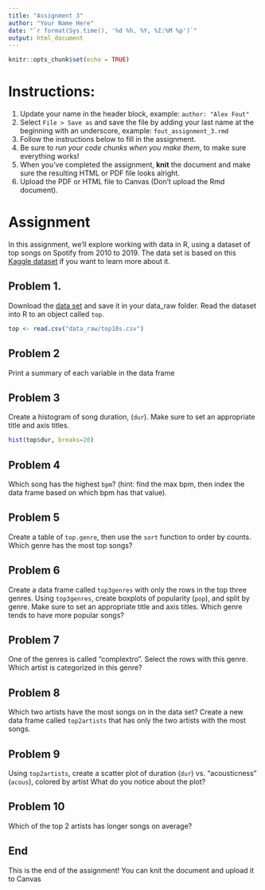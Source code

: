 ```yaml
---
title: "Assignment 3"
author: "Your Name Here"
date: "`r format(Sys.time(), '%d %h, %Y, %I:%M %p')`"
output: html_document
---
```


```r
knitr::opts_chunk$set(echo = TRUE)
```

# Instructions:

1. Update your name in the header block, example: `author: "Alex Fout" `
1. Select `File > Save as` and save the file by adding your last name at the beginning with an underscore, example: `fout_assignment_3.rmd`
1. Follow the instructions below to fill in the assignment.
1. Be sure to _run your code chunks when you make them_, to make sure everything works!
1. When you've completed the assignment, __knit__ the document and make sure the resulting HTML or PDF file looks alright.
1. Upload the PDF or HTML file to Canvas (Don't upload the Rmd document).


# Assignment

In this assignment, we'll explore working with data in R, using a dataset of top songs on Spotify from 2010 to 2019.
The data set is based on this [Kaggle dataset](https://www.kaggle.com/leonardopena/top-spotify-songs-from-20102019-by-year) if you want to learn more about it.


## Problem 1. 

Download the [data set](data_raw/top10s.csv) and save it in your data_raw folder.
Read the dataset into R to an object called `top`.

```r
top <- read.csv("data_raw/top10s.csv")
```

## Problem 2

Print a summary of each variable in the data frame

## Problem 3

Create a histogram of song duration, (`dur`).
Make sure to set an appropriate title and axis titles.

```r
hist(top$dur, breaks=20)
```

## Problem 4

Which song has the highest `bpm`? (hint: find the max bpm, then index the data frame based on which bpm has that value).

## Problem 5

Create a table of `top.genre`, then use the `sort` function to order by counts.
Which genre has the most top songs?

## Problem 6

Create a data frame called `top3genres` with only the rows in the top three genres. 
Using `top3genres`, create boxplots of popularity (`pop`), and split by genre.
Make sure to set an appropriate title and axis titles.
Which genre tends to have more popular songs?

## Problem 7

One of the genres is called "complextro". 
Select the rows with this genre. 
Which artist is categorized in this genre?

## Problem 8

Which two artists have the most songs on in the data set?
Create a new data frame called `top2artists` that has only the two artists with the most songs.

## Problem 9

Using `top2artists`, create a scatter plot of duration (`dur`) vs. "acousticness" (`acous`), colored by artist
What do you notice about the plot?

## Problem 10

Which of the top 2 artists has longer songs on average?


## End

This is the end of the assignment!
You can knit the document and upload it to Canvas


